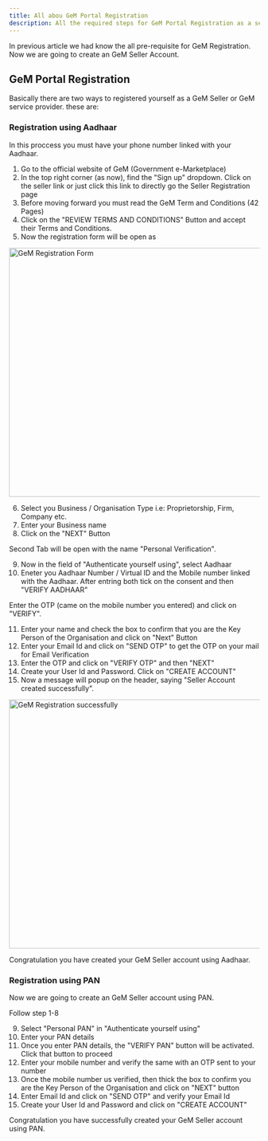 ```yaml
---
title: All abou GeM Portal Registration
description: All the required steps for GeM Portal Registration as a seller/service provider
---
```

In previous article we had know the all <Link href="/Pre-requisite">pre-requisite for GeM Registration</Link>.
Now we are going to create an GeM Seller Account.
## GeM Portal Registration
Basically there are two ways to registered yourself as a GeM Seller or GeM service provider. these are:
### Registration using Aadhaar
In this proccess you must have your phone number linked with your Aadhaar.
1. Go to the official website of <Link href="https://gem.gov.in" rel="nooper nofollow" target="_blank">GeM (Government e-Marketplace)</Link>
2. In the top right corner (as now), find the "Sign up" dropdown. Click on the seller link or just click this <Link href="https://mkp.gem.gov.in/registration/signup#!/seller" rel="nofollow nooper" target="_blank">link</Link> to  directly go the Seller Registration page
3. Before moving forward you must read the GeM Term and Conditions (42 Pages)
4. Click on the "REVIEW TERMS AND CONDITIONS" Button and accept their Terms and Conditions.
5. Now the registration form will be open as

<Image
src="https://res.cloudinary.com/dl3tfsbn5/image/upload/v1640882430/registration_form_xfnpi3.png"
alt="GeM Registration Form"
width= "800"
height = "500"
/>

6. Select you Business / Organisation Type i.e: Proprietorship, Firm, Company etc.
7. Enter your Business name 
8. Click on the "NEXT" Button

Second Tab will be open with the name "Personal Verification".

9. Now in the field of "Authenticate yourself using", select Aadhaar
10. Eneter you Aadhaar Number / Virtual ID and the Mobile number linked with the Aadhaar. After entring both tick on the consent and then "VERIFY AADHAAR"

Enter the OTP (came on the mobile number you entered) and click on "VERIFY".

11. Enter your name and check the box to confirm that you are the Key Person of the Organisation and click on "Next" Button
12. Enter your Email Id and click on "SEND OTP" to get the OTP on your mail for Email Verification
13. Enter the OTP and click on "VERIFY OTP" and then "NEXT"
14. Create your User Id and Password. Click on "CREATE ACCOUNT"
15. Now a message will popup on the header, saying "Seller Account created successfully".

<Image
src = "https://res.cloudinary.com/dl3tfsbn5/image/upload/v1640884825/account_created_wxheyp.png"
alt = "GeM Registration successfully"
width = "800"
height = "500"
/>

Congratulation you have created your GeM Seller account using Aadhaar.

### Registration using PAN
Now we are going to create an GeM Seller account using PAN.

Follow step 1-8

9. Select "Personal PAN" in "Authenticate yourself using"
10. Enter your PAN details
11. Once you enter PAN details, the "VERIFY PAN" button will be activated. Click that button to proceed
12. Enter your mobile number and verify the same with an OTP sent to your number
13. Once the mobile number us verified, then thick the box to confirm you are the Key Person of the Organisation and click on "NEXT" button
14. Enter Email Id and click on "SEND OTP" and verify your Email Id
15. Create your User Id and Password and click on "CREATE ACCOUNT"

Congratulation you have successfully created your GeM Seller account using PAN.
